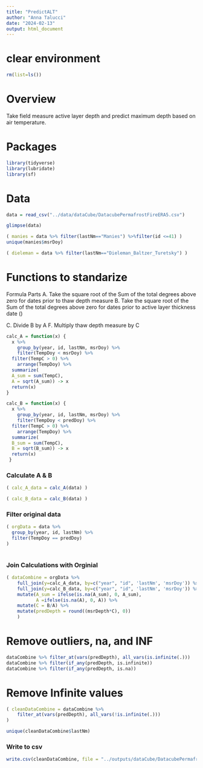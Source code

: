 ```yaml
---
title: "PredictALT"
author: "Anna Talucci"
date: "2024-02-13"
output: html_document
---
```


# clear environment
```r
rm(list=ls())
```

# Overview
Take field measure active layer depth and predict maximum depth based on air temperature.

# Packages

```r
library(tidyverse)
library(lubridate)
library(sf)
```

# Data

```r
data = read_csv("../data/dataCube/DatacubePermafrostFireERA5.csv")
```

```r
glimpse(data)
```
```r
( manies = data %>% filter(lastNm=="Manies") %>%filter(id <=41) )
unique(manies$msrDoy)
```

```r
( dieleman = data %>% filter(lastNm=="Dieleman_Baltzer_Turetsky") ) 
```

# Functions to standarize
Formula Parts 
A. Take the square root of the Sum of the total degrees above zero for dates prior to thaw depth measure
B. Take the square root of the Sum of the total degrees above zero for dates prior to active layer thickness date ()

C. Divide B by A
F. Multiply thaw depth measure by C

```r
calc_A = function(x) {
  x %>% 
    group_by(year, id, lastNm, msrDoy) %>%
    filter(TempDoy < msrDoy) %>%
  filter(TempC > 0) %>%
    arrange(TempDoy) %>%
  summarize( 
  A_sum = sum(TempC),
  A = sqrt(A_sum)) -> x
  return(x)
}

```


```r

calc_B = function(x) {
  x %>% 
    group_by(year, id, lastNm, msrDoy) %>%
    filter(TempDoy < predDoy) %>%
  filter(TempC > 0) %>%
    arrange(TempDoy) %>%
  summarize( 
  B_sum = sum(TempC),
  B = sqrt(B_sum)) -> x
  return(x)
 }
```



### Calculate A & B
```r
( calc_A_data = calc_A(data) )
```

```r
( calc_B_data = calc_B(data) )
```





### Filter original data 
```r
( orgData = data %>% 
  group_by(year, id, lastNm) %>%
  filter(TempDoy == predDoy)
)
  
```


### Join Calculations with Orginial
```r
( dataCombine = orgData %>% 
    full_join(y=calc_A_data, by=c("year", "id", 'lastNm', 'msrDoy')) %>%
    full_join(y=calc_B_data, by=c("year", "id", 'lastNm', 'msrDoy')) %>%
    mutate(A_sum = ifelse(is.na(A_sum), 0, A_sum),
           A =ifelse(is.na(A), 0, A)) %>%
    mutate(C = B/A) %>%
    mutate(predDepth = round((msrDepth*C), 0)) 
    )
```

# Remove outliers, na, and INF
```r
dataCombine %>% filter_at(vars(predDepth), all_vars(is.infinite(.)))
dataCombine %>% filter(if_any(predDepth, is.infinite))
dataCombine %>% filter(if_any(predDepth, is.na))
```



# Remove Infinite values
```r
( cleanDataCombine = dataCombine %>% 
    filter_at(vars(predDepth), all_vars(!is.infinite(.))) 
)
```

```r
unique(cleanDataCombine$lastNm)
```



### Write to csv

```r
write.csv(cleanDataCombine, file = "../outputs/dataCube/DatacubePermafrostFirePredicted.csv", row.names=FALSE)
```

